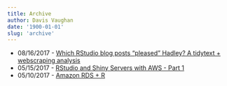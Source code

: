 ```yaml
---
title: Archive
author: Davis Vaughan
date: '1900-01-01'
slug: 'archive'
---
```


* 08/16/2017 - [Which RStudio blog posts “pleased” Hadley? A tidytext + webscraping analysis](/post/hadley-pleased)
* 05/15/2017 - [RStudio and Shiny Servers with AWS - Part 1](/post/rstudio-shiny-aws-1)
* 05/10/2017 - [Amazon RDS + R](/post/rds-and-r)
